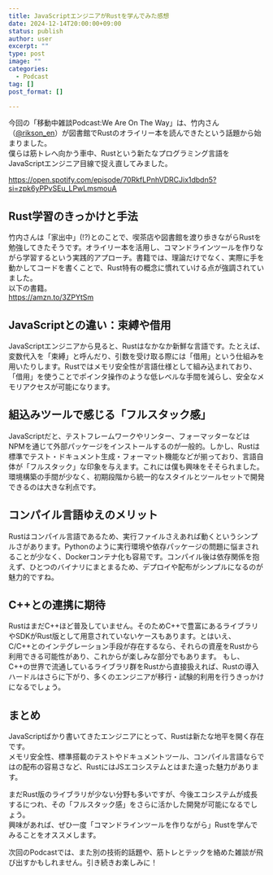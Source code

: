 ```yaml
---
title: JavaScriptエンジニアがRustを学んでみた感想
date: 2024-12-14T20:00:00+09:00
status: publish
author: user
excerpt: ""
type: post
image: ""
categories:
  - Podcast
tag: []
post_format: []

---
```


今回の「移動中雑談Podcast:We Are On The Way」は、竹内さん（[@rikson_en](https://x.com/rikson_en)）が図書館でRustのオライリー本を読んできたという話題から始まりました。  
僕らは筋トレへ向かう車中、Rustという新たなプログラミング言語をJavaScriptエンジニア目線で捉え直してみました。  

https://open.spotify.com/episode/70RkfLPnhVDRCJix1dbdn5?si=zpk6yPPvSEu_LPwLmsmouA

## Rust学習のきっかけと手法
竹内さんは「家出中」(!?)とのことで、喫茶店や図書館を渡り歩きながらRustを勉強してきたそうです。オライリー本を活用し、コマンドラインツールを作りながら学習するという実践的アプローチ。書籍では、理論だけでなく、実際に手を動かしてコードを書くことで、Rust特有の概念に慣れていける点が強調されていました。  
以下の書籍。  
https://amzn.to/3ZPYtSm

## JavaScriptとの違い：束縛や借用
JavaScriptエンジニアから見ると、Rustはなかなか新鮮な言語です。たとえば、変数代入を「束縛」と呼んだり、引数を受け取る際には「借用」という仕組みを用いたりします。Rustではメモリ安全性が言語仕様として組み込まれており、「借用」を使うことでポインタ操作のような低レベルな手間を減らし、安全なメモリアクセスが可能になります。

## 組込みツールで感じる「フルスタック感」
JavaScriptだと、テストフレームワークやリンター、フォーマッターなどはNPMを通じて外部パッケージをインストールするのが一般的。しかし、Rustは標準でテスト・ドキュメント生成・フォーマット機能などが揃っており、言語自体が「フルスタック」な印象を与えます。これには僕も興味をそそられました。環境構築の手間が少なく、初期段階から統一的なスタイルとツールセットで開発できるのは大きな利点です。

## コンパイル言語ゆえのメリット
Rustはコンパイル言語であるため、実行ファイルさえあれば動くというシンプルさがあります。Pythonのように実行環境や依存パッケージの問題に悩まされることが少なく、Dockerコンテナ化も容易です。コンパイル後は依存関係を抱えず、ひとつのバイナリにまとまるため、デプロイや配布がシンプルになるのが魅力的ですね。    

## C++との連携に期待
RustはまだC++ほど普及していません。そのためC++で豊富にあるライブラリやSDKがRust版として用意されていないケースもあります。とはいえ、C/C++とのインテグレーション手段が存在するなら、それらの資産をRustから利用できる可能性があり、これからが楽しみな部分でもあります。
もし、C++の世界で流通しているライブラリ群をRustから直接扱えれば、Rustの導入ハードルはさらに下がり、多くのエンジニアが移行・試験的利用を行うきっかけになるでしょう。

## まとめ
JavaScriptばかり書いてきたエンジニアにとって、Rustは新たな地平を開く存在です。  
メモリ安全性、標準搭載のテストやドキュメントツール、コンパイル言語ならではの配布の容易さなど、RustにはJSエコシステムとはまた違った魅力があります。

まだRust版のライブラリが少ない分野も多いですが、今後エコシステムが成長するにつれ、その「フルスタック感」をさらに活かした開発が可能になるでしょう。  
興味があれば、ぜひ一度「コマンドラインツールを作りながら」Rustを学んでみることをオススメします。  

次回のPodcastでは、また別の技術的話題や、筋トレとテックを絡めた雑談が飛び出すかもしれません。引き続きお楽しみに！

